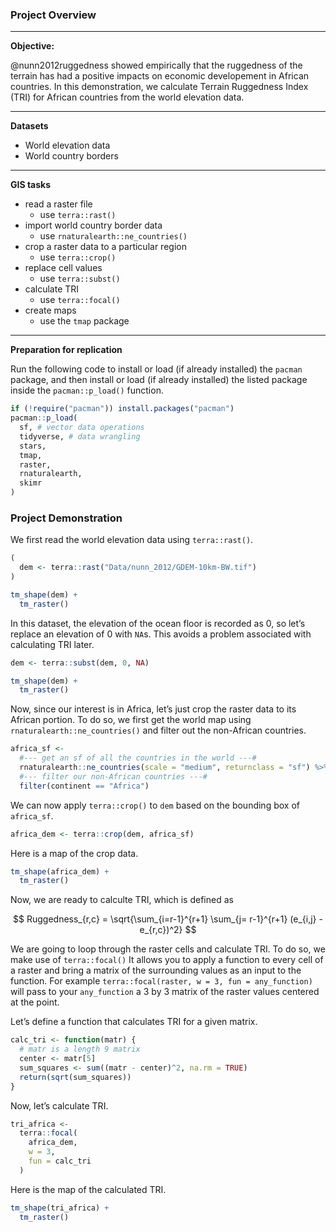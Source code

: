 ### Project Overview

---

**Objective:**

@nunn2012ruggedness showed empirically that the ruggedness of the terrain has had a positive impacts on economic developement in African countries. In this demonstration, we calculate Terrain Ruggedness Index (TRI) for African countries from the world elevation data.


---

**Datasets**

* World elevation data 
* World country borders

---

**GIS tasks**

* read a raster file 
  - use `terra::rast()`
* import world country border data
  - use `rnaturalearth::ne_countries()`
* crop a raster data to a particular region
  - use `terra::crop()`
* replace cell values
  - use `terra::subst()`
* calculate TRI 
  - use `terra::focal()`
+ create maps 
  * use the `tmap` package 

---

**Preparation for replication**

Run the following code to install or load (if already installed) the `pacman` package, and then install or load (if already installed) the listed package inside the `pacman::p_load()` function.

```r
if (!require("pacman")) install.packages("pacman")
pacman::p_load(
  sf, # vector data operations
  tidyverse, # data wrangling
  stars,
  tmap,
  raster,
  rnaturalearth,
  skimr
)
```

### Project Demonstration

We first read the world elevation data using `terra::rast()`.

```r
(
  dem <- terra::rast("Data/nunn_2012/GDEM-10km-BW.tif")
)
```

```r
tm_shape(dem) +
  tm_raster()
```

In this dataset, the elevation of the ocean floor is recorded as 0, so let's replace an elevation of 0 with `NA`s. This avoids a problem associated with calculating TRI later. 

```r
dem <- terra::subst(dem, 0, NA)
```

```r
tm_shape(dem) +
  tm_raster()
```

Now, since our interest is in Africa, let's just crop the raster data to its African portion. To do so, we first get the world map using `rnaturalearth::ne_countries()` and filter out the non-African countries.

```r
africa_sf <-
  #--- get an sf of all the countries in the world ---#
  rnaturalearth::ne_countries(scale = "medium", returnclass = "sf") %>%
  #--- filter our non-African countries ---#
  filter(continent == "Africa")
```

We can now apply `terra::crop()` to `dem` based on the bounding box of `africa_sf`.

```r
africa_dem <- terra::crop(dem, africa_sf)
```

Here is a map of the crop data.

```r
tm_shape(africa_dem) +
  tm_raster()
```

Now, we are ready to calculte TRI, which is defined as

$$
  Ruggedness_{r,c} = \sqrt{\sum_{i=r-1}^{r+1} \sum_{j= r-1}^{r+1} (e_{i,j} - e_{r,c})^2}
$$

We are going to loop through the raster cells and calculate TRI. To do so, we make use of `terra::focal()` It allows you to apply a function to every cell of a raster and bring a matrix of the surrounding values as an input to the function. For example `terra::focal(raster, w = 3, fun = any_function)` will pass to your `any_function` a 3 by 3 matrix of the raster values centered at the point.

Let's define a function that calculates TRI for a given matrix.

```r
calc_tri <- function(matr) {
  # matr is a length 9 matrix
  center <- matr[5]
  sum_squares <- sum((matr - center)^2, na.rm = TRUE)
  return(sqrt(sum_squares))
}
```

Now, let's calculate TRI.

```r
tri_africa <-
  terra::focal(
    africa_dem,
    w = 3,
    fun = calc_tri
  )
```

Here is the map of the calculated TRI.

```r
tm_shape(tri_africa) +
  tm_raster()
```





